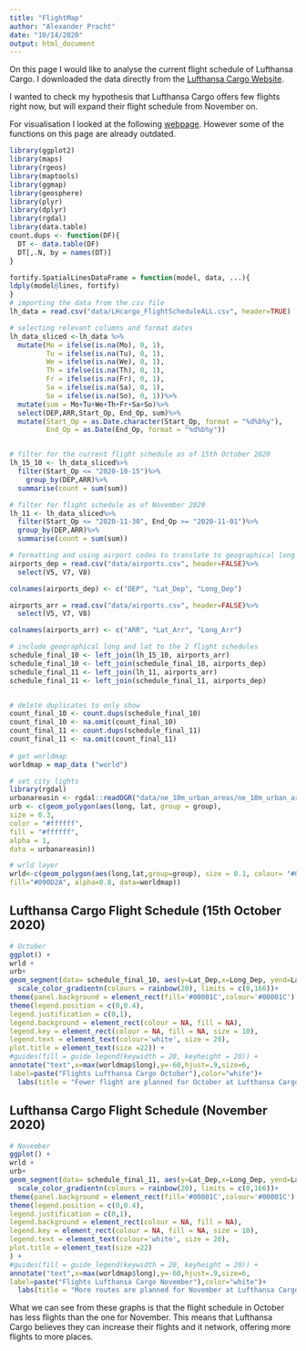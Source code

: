 ```yaml
---
title: "FlightMap"
author: "Alexander Pracht"
date: "10/14/2020"
output: html_document
---
```

On this page I would like to analyse the current flight schedule of Lufthansa Cargo. I downloaded the data directly from the [Lufthansa Cargo Website](https://lufthansa-cargo.com/network/schedule-routings).

I wanted to check my hypothesis that Lufthansa Cargo offers few flights right now, but will expand their flight schedule from November on.

For visualisation I looked at the following [webpage](https://weiminwang.blog/2015/06/24/use-r-to-plot-flight-routes-on-a-fancy-world-background/).
However some of the functions on this page are already outdated.

```r
library(ggplot2)
library(maps)
library(rgeos)
library(maptools)
library(ggmap)
library(geosphere)
library(plyr)
library(dplyr)
library(rgdal)
library(data.table)
count.dups <- function(DF){
  DT <- data.table(DF)
  DT[,.N, by = names(DT)]
}

fortify.SpatialLinesDataFrame = function(model, data, ...){
ldply(model@lines, fortify)
}
# importing the data from the csv file
lh_data = read.csv("data/LHcargo_FlightScheduleALL.csv", header=TRUE)

# selecting relevant columns and format dates
lh_data_sliced <-lh_data %>%
  mutate(Mo = ifelse(is.na(Mo), 0, 1),
         Tu = ifelse(is.na(Tu), 0, 1),
         We = ifelse(is.na(We), 0, 1),
         Th = ifelse(is.na(Th), 0, 1),
         Fr = ifelse(is.na(Fr), 0, 1),
         Sa = ifelse(is.na(Sa), 0, 1),
         So = ifelse(is.na(So), 0, 1))%>%
  mutate(sum = Mo+Tu+We+Th+Fr+Sa+So)%>%
  select(DEP,ARR,Start_Op, End_Op, sum)%>%
  mutate(Start_Op = as.Date.character(Start_Op, format = "%d%b%y"), 
         End_Op = as.Date(End_Op, format = "%d%b%y"))


# filter for the current flight schedule as of 15th October 2020
lh_15_10 <- lh_data_sliced%>%
  filter(Start_Op <= "2020-10-15")%>%
    group_by(DEP,ARR)%>%
  summarise(count = sum(sum))

# filter for flight schedule as of November 2020
lh_11 <- lh_data_sliced%>%
  filter(Start_Op <= "2020-11-30", End_Op >= "2020-11-01")%>%
  group_by(DEP,ARR)%>%
  summarise(count = sum(sum))

# formatting and using airport codes to translate to geographical long and lat
airports_dep = read.csv("data/airports.csv", header=FALSE)%>%
  select(V5, V7, V8)

colnames(airports_dep) <- c("DEP", "Lat_Dep", "Long_Dep")

airports_arr = read.csv("data/airports.csv", header=FALSE)%>%
  select(V5, V7, V8)

colnames(airports_arr) <- c("ARR", "Lat_Arr", "Long_Arr")

# include geographical long and lat to the 2 flight schedules
schedule_final_10 <- left_join(lh_15_10, airports_arr)
schedule_final_10 <- left_join(schedule_final_10, airports_dep)
schedule_final_11 <- left_join(lh_11, airports_arr)
schedule_final_11 <- left_join(schedule_final_11, airports_dep)


# delete duplicates to only show 
count_final_10 <- count.dups(schedule_final_10)
count_final_10 <- na.omit(count_final_10)
count_final_11 <- count.dups(schedule_final_11)
count_final_11 <- na.omit(count_final_11)
 
# get worldmap
worldmap = map_data ("world")

# set city lights
library(rgdal) 
urbanareasin <- rgdal::readOGR("data/ne_10m_urban_areas/ne_10m_urban_areas.shp")
urb <- c(geom_polygon(aes(long, lat, group = group),
size = 0.3,
color = "#ffffff",
fill = "#ffffff",
alpha = 1,
data = urbanareasin))

# wrld layer
wrld<-c(geom_polygon(aes(long,lat,group=group), size = 0.1, colour= "#090D2A",
fill="#090D2A", alpha=0.8, data=worldmap))
```

## Lufthansa Cargo Flight Schedule (15th October 2020)

```r
# October
ggplot() +
wrld +
urb+
geom_segment(data= schedule_final_10, aes(y=Lat_Dep,x=Long_Dep, yend=Lat_Arr, xend=Long_Arr, colour=count), alpha = 0.3)+ 
  scale_color_gradientn(colours = rainbow(20), limits = c(0,166))+
theme(panel.background = element_rect(fill='#00001C',colour='#00001C'), panel.grid.major = element_blank(), panel.grid.minor = element_blank()) +
theme(legend.position = c(0,0.4),
legend.justification = c(0,1),
legend.background = element_rect(colour = NA, fill = NA),
legend.key = element_rect(colour = NA, fill = NA, size = 10),
legend.text = element_text(colour='white', size = 20),
plot.title = element_text(size =22)) +
#guides(fill = guide_legend(keywidth = 20, keyheight = 20)) +
annotate("text",x=max(worldmap$long),y=-60,hjust=.9,size=6,
label=paste("Flights Lufthansa Cargo October"),color="white")+
  labs(title = "Fewer flight are planned for October at Lufthansa Cargo", colour = "Number of flights per route", y="", x="")
```

## Lufthansa Cargo Flight Schedule (November 2020)

```r
# November
ggplot() +
wrld +
urb+
geom_segment(data= schedule_final_11, aes(y=Lat_Dep,x=Long_Dep, yend=Lat_Arr, xend=Long_Arr, colour=count), alpha = 0.3)+ 
  scale_color_gradientn(colours = rainbow(20), limits = c(0,166))+
theme(panel.background = element_rect(fill='#00001C',colour='#00001C'), panel.grid.major = element_blank(), panel.grid.minor = element_blank()) +
theme(legend.position = c(0,0.4),
legend.justification = c(0,1),
legend.background = element_rect(colour = NA, fill = NA),
legend.key = element_rect(colour = NA, fill = NA, size = 10),
legend.text = element_text(colour='white', size = 20),
plot.title = element_text(size =22)
) +
#guides(fill = guide_legend(keywidth = 20, keyheight = 20)) +
annotate("text",x=max(worldmap$long),y=-60,hjust=.9,size=6,
label=paste("Flights Lufthansa Cargo November"),color="white")+
  labs(title = "More routes are planned for November at Lufthansa Cargo", colour = "Number of flights per route", y="", x="")

```

What we can see from these graphs is that the flight schedule in October has less flights than the one for November. This means that Lufthansa Cargo believes they can increase their flights and it network, offering more flights to more places.


